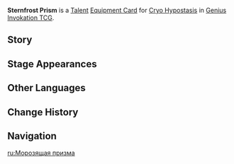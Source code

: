 {{Genius Invokation TCG Infobox
|id = 221031
|image = Sternfrost Prism Equipment Card.png
|type = Equipment Card
|group = Talent
|character = Cryo Hypostasis
|effect = Can only be played if your active character is '''Cryo Hypostasis''': Attach Cryocrystal Core to them.<br>After '''Cryo Hypostasis''', who has this card equipped, triggers '''Cryocrystal Core''': Attach '''Sheer Cold''' to the opposing active character.<br><br>'''Sheer Cold'''<br>'''End Phase:''' Deals 1 {{color|Cryo DMG}} to attached character.<br><u>Usage(s)</u>: 1<br>When attached character has '''Blazing Heat''' attached, remove this effect.
|matching = 1
|element  = Cryo
|source1   = Achieve victory within 5 Rounds in [[Genius Invokation TCG/Stage/Sneku/Cryo Hypostasis's Voiceless Cry|Cryo Hypostasis's Voiceless Cry]]
|source2   = Win with less than 2 characters defeated in [[Genius Invokation TCG/Stage/Sneku/Cryo Hypostasis's Voiceless Cry|Cryo Hypostasis's Voiceless Cry]]
}}
'''Sternfrost Prism ''' is a [[Talent Card|Talent]] [[Equipment Card]] for [[Cryo Hypostasis (Character Card)|Cryo Hypostasis]] in [[Genius Invokation TCG]].

==Story==
{{Description|Despite its highly stable form and almost machine-like movements, it must still meticulously defend its weak spot...|title=Cryo Hypostasis: Sternfrost Prism}}

==Stage Appearances==
{{Genius Invokation TCG Stage Appearances}}

==Other Languages==
{{Other Languages
|en      = Sternfrost Prism
|zhs     = 严霜棱晶
|zhs_rm  = 
|zht     = 嚴霜稜晶
|zht_rm  = 
|zh_tl   = 
|ja      = 厳霜のプリズム
|ja_rm   = Gensou no Purizumu
|ja_tl   = Sternfrost Prism
|ko      = 서리 프리즘 결정
|ko_rm   = 
|ko_tl   = 
|es      = Prisma de escarcha
|es_tl   = Frost Prism
|fr      = Prisme de givre
|fr_tl   = Frost Prism
|ru      = Морозящая призма
|ru_tl   = Frosting Prism
|th      = Sternfrost Prism
|vi      = Lăng Kính Sương Giá
|vi_tl   = 
|de      = Wildfrost-Prisma
|de_tl   = Wildfrost Prism
|id      = Sternfrost Prism
|pt      = Prisma de Geada
|pt_tl   = 
|tr      = Sert Buzul Prizması
|tr_tl   = 
|it      = Prisma del gelo inamovibile
|it_tl   = 
}}

==Change History==
{{Change History|4.4}}

==Navigation==
{{Genius Invokation TCG Navbox|Equipment Card}}

[[ru:Морозящая призма]]
